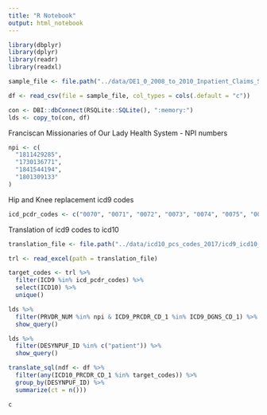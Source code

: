 ```yaml
---
title: "R Notebook"
output: html_notebook
---
```


```r
library(dbplyr)
library(dplyr)
library(readr)
library(readxl)
```


```r
sample_file <- file.path("../data/DE1_0_2008_to_2010_Inpatient_Claims_Sample_1.csv")

df <- read_csv(file = sample_file, col_types = cols(.default = "c")) 
```

```r
con <- DBI::dbConnect(RSQLite::SQLite(), ":memory:")
lds <- copy_to(con, df)
```

Franciscan Missionaries of Our Lady Health System - NPI numbers
```r
npi <- c(
  "1811429285",
  "1730136771",
  "1841544194",
  "1801309133"
)
```

Hip and Knee replacement icd9 codes
```r
icd_pcdr_codes <- c("0070", "0071", "0072", "0073", "0074", "0075", "0076", "0077", "0085", "0086", "0087", "7975", "7985", "8005", "8015", "8025", "8035", "8045", "8075", "8085", "8095", "8121", "8140", "8151", "8152", "8153", "8312", "8418", "8826", "0080", "0081", "0082", "0083", "0084", "7976", "7986", "8006", "8016", "8026", "8036", "8046", "806", "8076", "8086", "8096", "8122", "8142", "8143", "8147", "8154", "8155", "8415", "8416", "8417", "8445", "8446", "8827")
```

Translation of icd9 codes to icd10
```r
translation_file <- file.path("../data/icd10_pcs_codes_2017/icd9_icd10_translation.xlsx")

trl <- read_excel(path = translation_file)
```

```r
target_codes <- trl %>%
  filter(ICD9 %in% icd_pcdr_codes) %>%
  select(ICD10) %>%
  unique()
```


```r
lds %>%
  filter(PRVDR_NUM %in% npi & ICD9_PRCDR_CD_1 %in% ICD9_DGNS_CD_1) %>%
  show_query()
```


```r
lds %>%
  filter(DESYNPUF_ID %in% c("patient")) %>%
  show_query()
```

```r
translate_sql(ndf <- df %>%
  filter(any(ICD10_PRCDR_CD_1 %in% target_codes)) %>%
  group_by(DESYNPUF_ID) %>%
  summarize(ct = n()))
```
```r
c

```

